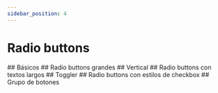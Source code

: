```yaml
---
sidebar_position: 4
---
```



# Radio buttons

<div className="space-y-8 use-h2-only-for-anchors">
	## Básicos
	<Basic />
	## Radio buttons grandes
	<Large />
	## Vertical
	<Vertical />
	## Radio buttons con textos largos
	<LongText />
	## Toggler
	<Toggler />
	## Radio buttons con estilos de checkbox
	<CheckboxStyle />
	## Grupo de botones
	<ButtonGroup />
</div>